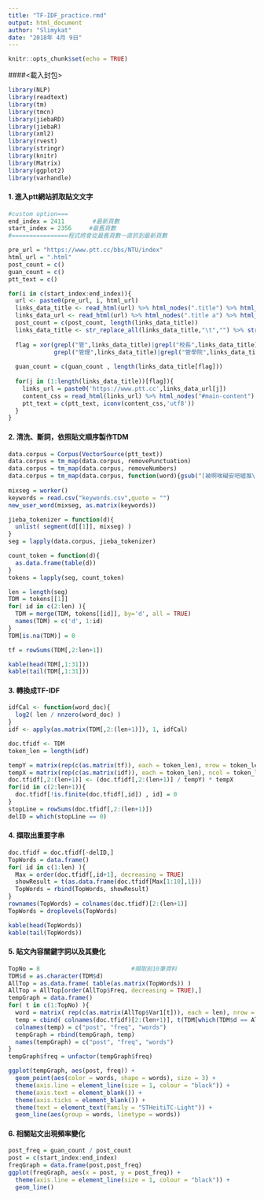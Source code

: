 ```yaml
---
title: "TF-IDF_practice.rmd"
output: html_document
author: "Slimykat"
date: "2018年 4月 9日"
---
```


```r
knitr::opts_chunk$set(echo = TRUE)
```
####<載入封包>
```r
library(NLP)
library(readtext)
library(tm)
library(tmcn)
library(jiebaRD)
library(jiebaR)
library(xml2)
library(rvest)
library(stringr)
library(knitr)
library(Matrix)
library(ggplot2)
library(varhandle)
```
#### 1. 進入ptt網站抓取貼文文字
```r
#custom option===
end_index = 2411        #最新頁數
start_index = 2356     #最舊頁數
#================程式將會從最舊頁數一直抓到最新頁數

pre_url = "https://www.ptt.cc/bbs/NTU/index"
html_url = ".html"
post_count = c()
guan_count = c()
ptt_text = c()

for(i in c(start_index:end_index)){
  url <- paste0(pre_url, i, html_url)                                                #建立url進入看板NTU
  links_data_title <- read_html(url) %>% html_nodes(".title") %>% html_text()        #抓取標題
  links_data_url <- read_html(url) %>% html_nodes(".title a") %>% html_attr('href')  #抓取標題的連結
  post_count = c(post_count, length(links_data_title))
  links_data_title <- str_replace_all(links_data_title,"\t","") %>% str_replace_all("\n","")
  
  flag = xor(grepl("管",links_data_title)|grepl("校長",links_data_title),      #包含的關鍵字 
             grepl("管理",links_data_title)|grepl("管學院",links_data_title))  #除去的關鍵字
 
  guan_count = c(guan_count , length(links_data_title[flag]))
  
  for(j in (1:length(links_data_title))[flag]){
    links_url = paste0('https://www.ptt.cc',links_data_url[j])
    content_css = read_html(links_url) %>% html_nodes("#main-content") %>% html_text()
    ptt_text = c(ptt_text, iconv(content_css,'utf8'))
  }
}                                                                              #進入每一個貼文中抓取文字
```
#### 2. 清洗、斷詞，依照貼文順序製作TDM
```r
data.corpus = Corpus(VectorSource(ptt_text))
data.corpus = tm_map(data.corpus, removePunctuation)
data.corpus = tm_map(data.corpus, removeNumbers)
data.corpus = tm_map(data.corpus, function(word){gsub("[被啊唉礙安吧噓推\n  \t a-zA-Z，。、？！：～ ※→]","",word) })
                                                                               #清除標點符號、數字、以及其他無用字元
mixseg = worker()
keywords = read.csv("keywords.csv",quote = "")
new_user_word(mixseg, as.matrix(keywords))

jieba_tokenizer = function(d){
  unlist( segment(d[[1]], mixseg) )
}
seg = lapply(data.corpus, jieba_tokenizer)

count_token = function(d){
  as.data.frame(table(d))
}
tokens = lapply(seg, count_token)

len = length(seg)
TDM = tokens[[1]]
for( id in c(2:len) ){
  TDM = merge(TDM, tokens[[id]], by='d', all = TRUE)
  names(TDM) = c('d', 1:id)
}
TDM[is.na(TDM)] = 0

tf = rowSums(TDM[,2:len+1])
```
```r
kable(head(TDM[,1:31]))
kable(tail(TDM[,1:31]))
```

#### 3. 轉換成TF-IDF
```r
idfCal <- function(word_doc){ 
  log2( len / nnzero(word_doc) ) 
}
idf <- apply(as.matrix(TDM[,2:(len+1)]), 1, idfCal)

doc.tfidf <- TDM
token_len = length(idf)

tempY = matrix(rep(c(as.matrix(tf)), each = token_len), nrow = token_len)
tempX = matrix(rep(c(as.matrix(idf)), each = token_len), ncol = token_len, byrow = TRUE)
doc.tfidf[,2:(len+1)] <- (doc.tfidf[,2:(len+1)] / tempY) * tempX
for(id in c(2:len+1)){
  doc.tfidf[!is.finite(doc.tfidf[,id]) , id] = 0
}
stopLine = rowSums(doc.tfidf[,2:(len+1)])
delID = which(stopLine == 0)
```
#### 4. 擷取出重要字串
```r
doc.tfidf = doc.tfidf[-delID,]
TopWords = data.frame()
for( id in c(1:len) ){
  Max = order(doc.tfidf[,id+1], decreasing = TRUE)
  showResult = t(as.data.frame(doc.tfidf[Max[1:10],1]))
  TopWords = rbind(TopWords, showResult)
}
rownames(TopWords) = colnames(doc.tfidf)[2:(len+1)]
TopWords = droplevels(TopWords)
```
```r
kable(head(TopWords))
kable(tail(TopWords))
```
#### 5. 貼文內容關鍵字詞以及其變化
```r
TopNo = 8                          #擷取前10筆資料
TDM$d = as.character(TDM$d)
AllTop = as.data.frame( table(as.matrix(TopWords)) )
AllTop = AllTop[order(AllTop$Freq, decreasing = TRUE),]
tempGraph = data.frame()
for( t in c(1:TopNo) ){
  word = matrix( rep(c(as.matrix(AllTop$Var1[t])), each = len), nrow = len )
  temp = cbind( colnames(doc.tfidf)[2:(len+1)], t(TDM[which(TDM$d == AllTop$Var1[t]), 2:(len+1)]), word )
  colnames(temp) = c("post", "freq", "words")
  tempGraph = rbind(tempGraph, temp)
  names(tempGraph) = c("post", "freq", "words")
}
tempGraph$freq = unfactor(tempGraph$freq)

ggplot(tempGraph, aes(post, freq)) + 
  geom_point(aes(color = words, shape = words), size = 3) +
  theme(axis.line = element_line(size = 1, colour = "black")) +
  theme(axis.text = element_blank()) +
  theme(axis.ticks = element_blank()) +
  theme(text = element_text(family = "STHeitiTC-Light")) +
  geom_line(aes(group = words, linetype = words))
```

#### 6. 相關貼文出現頻率變化
```r
post_freq = guan_count / post_count
post = c(start_index:end_index)
freqGraph = data.frame(post,post_freq)
ggplot(freqGraph, aes(x = post, y = post_freq)) + 
  theme(axis.line = element_line(size = 1, colour = "black")) +
  geom_line()
```
